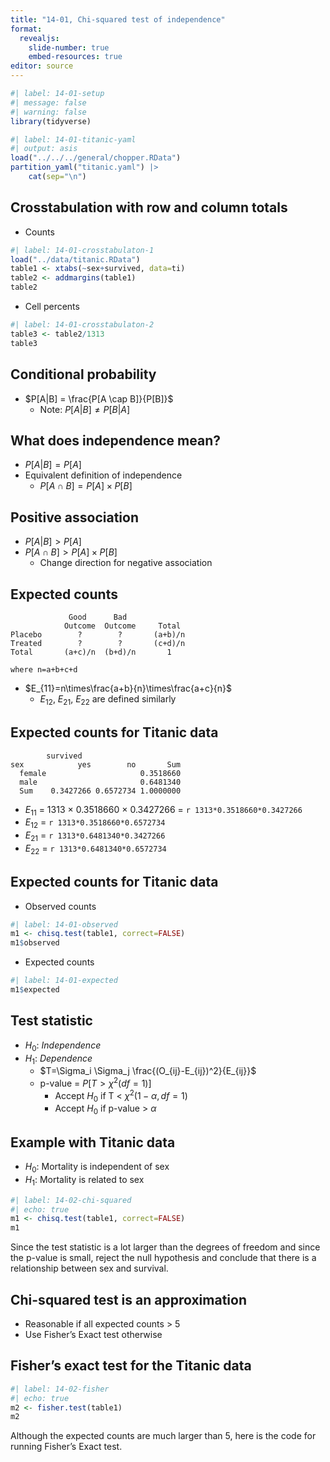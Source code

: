```yaml
---
title: "14-01, Chi-squared test of independence"
format: 
  revealjs:
    slide-number: true
    embed-resources: true
editor: source
---
```


```r
#| label: 14-01-setup
#| message: false
#| warning: false
library(tidyverse)
```

```r
#| label: 14-01-titanic-yaml
#| output: asis
load("../../../general/chopper.RData")
partition_yaml("titanic.yaml") |>
	cat(sep="\n")
```

## Crosstabulation with row and column totals

-   Counts

```r
#| label: 14-01-crosstabulaton-1
load("../data/titanic.RData")
table1 <- xtabs(~sex+survived, data=ti)
table2 <- addmargins(table1)
table2
```

-   Cell percents

```r
#| label: 14-01-crosstabulaton-2
table3 <- table2/1313
table3

```

## Conditional probability

-   $P[A|B] = \frac{P[A \cap B]}{P[B]}$
    -   Note: $P[A|B] \ne P[B|A]$

## What does independence mean?

-   $P[A|B] = P[A]$
-   Equivalent definition of independence
    -   $P[A \cap B] = P[A] \times P[B]$

## Positive association

-   $P[A|B] > P[A]$
-   $P[A \cap B] > P[A] \times P[B]$
    -   Change direction for negative association

## Expected counts

```{}
             Good      Bad
            Outcome  Outcome     Total
Placebo        ?        ?       (a+b)/n
Treated        ?        ?       (c+d)/n
Total       (a+c)/n  (b+d)/n       1

where n=a+b+c+d

```

-   $E_{11}=n\times\frac{a+b}{n}\times\frac{a+c}{n}$
    -   $E_{12},\ E_{21},\ E_{22}$ are defined similarly

## Expected counts for Titanic data

```{}
        survived
sex            yes        no       Sum
  female                     0.3518660
  male                       0.6481340
  Sum    0.3427266 0.6572734 1.0000000
```

-   $E_{11}$ = 1313 $\times$ 0.3518660 $\times$ 0.3427266 = `r 1313*0.3518660*0.3427266`
-   $E_{12}$ = `r 1313*0.3518660*0.6572734`  
-   $E_{21}$ = `r 1313*0.6481340*0.3427266`
-   $E_{22}$ = `r 1313*0.6481340*0.6572734`  

##  Expected counts for Titanic data

-   Observed counts

```r
#| label: 14-01-observed
m1 <- chisq.test(table1, correct=FALSE)
m1$observed
```

-   Expected counts

```r
#| label: 14-01-expected
m1$expected
```

## Test statistic

-   $H_0:\ Independence$
-   $H_1:\ Dependence$
    -   $T=\Sigma_i \Sigma_j \frac{(O_{ij}-E_{ij})^2}{E_{ij}}$
    -   p-value = $P[T > \chi^2(df=1)]$
        -   Accept $H_0$ if T < $\chi^2(1-\alpha, df=1)$
        -   Accept $H_0$ if p-value > $\alpha$
    
## Example with Titanic data

-   $H_0:$ Mortality is independent of sex
-   $H_1:$ Mortality is related to sex
    
```r
#| label: 14-02-chi-squared
#| echo: true
m1 <- chisq.test(table1, correct=FALSE)
m1
```

:::notes
Since the test statistic is a lot larger than the degrees of freedom and since the p-value is small, reject the null hypothesis and conclude that there is a relationship between sex and survival.
:::

## Chi-squared test is an approximation

-   Reasonable if all expected counts > 5
-   Use Fisher's Exact test otherwise

## Fisher's exact test for the Titanic data

```r
#| label: 14-02-fisher
#| echo: true
m2 <- fisher.test(table1)
m2
```

:::notes
Although the expected counts are much larger than 5, here is the code for running Fisher's Exact test.
:::
